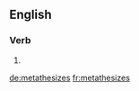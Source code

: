 ==English==

===Verb===
{{head|en}}

# {{en-third-person singular of|metathesize}}

[[de:metathesizes]]
[[fr:metathesizes]]